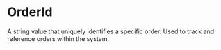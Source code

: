# OrderId

A string value that uniquely identifies a specific order. Used to track and reference orders within the system.
